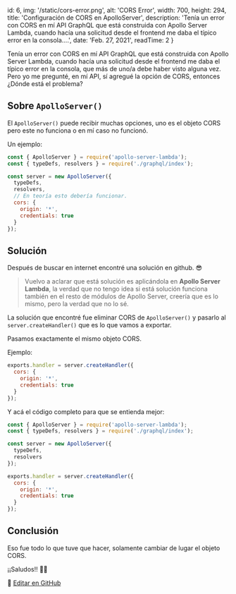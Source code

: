 
  id: 6,
  img: '/static/cors-error.png',
  alt: 'CORS Error',
  width: 700,
  height: 294,
  title: 'Configuración de CORS en ApolloServer',
  description: 'Tenía un error con CORS en mí API GraphQL que está construida con Apollo Server Lambda, cuando hacía una solicitud desde el frontend me daba el típico error en la consola....',
  date: 'Feb. 27, 2021',
  readTime: 2
}


Tenía un error con CORS en mí API GraphQL que está construida con Apollo Server Lambda, cuando hacía una solicitud desde el frontend me daba el típico error en la consola, que más de uno/a debe haber visto alguna vez.
Pero yo me pregunté, en mí API, sí agregué la opción de CORS, entonces ¿Dónde está el problema?

## Sobre `ApolloServer()`
El `ApolloServer()` puede recibir muchas opciones, uno es el objeto CORS pero este no funciona o en mí caso no funcionó.

Un ejemplo:

```js
const { ApolloServer } = require('apollo-server-lambda');
const { typeDefs, resolvers } = require('./graphql/index');

const server = new ApolloServer({
  typeDefs,
  resolvers,
  // En teoría esto debería funcionar.
  cors: {
    origin: '*',
    credentials: true
  }
});
```

## Solución
Después de buscar en internet encontré una solución en github. 😎

> Vuelvo a aclarar que está solución es aplicándola en **Apollo Server Lambda**, la verdad que no tengo idea si está solución funciona también en el resto de módulos de Apollo Server, creería que es lo mismo, pero la verdad que no lo sé.

La solución que encontré fue eliminar CORS de `ApolloServer()` y pasarlo al `server.createHandler()` que es lo que vamos a exportar.

Pasamos exactamente el mismo objeto CORS.

Ejemplo:

```js
exports.handler = server.createHandler({
  cors: {
    origin: '*',
    credentials: true
  }
});
```

Y acá el código completo para que se entienda mejor:

```js
const { ApolloServer } = require('apollo-server-lambda');
const { typeDefs, resolvers } = require('./graphql/index');

const server = new ApolloServer({
  typeDefs,
  resolvers
});

exports.handler = server.createHandler({
  cors: {
    origin: '*',
    credentials: true
  }
});
```

## Conclusión
Eso fue todo lo que tuve que hacer, solamente cambiar de lugar el objeto CORS.

¡¡Saludos!! 🤙🏻

📝 [Editar en GitHub](https://github.com/Franqsanz/GDevTown/blob/main/pages/blog/configuracion-de-cors-en-apolloserver/index.mdx)